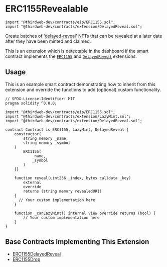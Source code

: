 
# ERC1155Revealable

```solidity
import "@thirdweb-dev/contracts/eip/ERC1155.sol";
import "@thirdweb-dev/contracts/extension/DelayedReveal.sol";
```

Create batches of ['delayed-reveal'](/glossary/delayed-reveal) NFTs that can be revealed at a later date after they have been minted and claimed.

This is an extension which is detectable in the dashboard if the smart contract implements the
[`ERC1155`](/contracts/build/extensions/erc-1155/ERC1155) and [`DelayedReveal`](/contracts/build/extensions/general/DelayedReveal) extensions.

<GithubButtonLink href="https://github.com/thirdweb-dev/contracts/blob/main/contracts/extension/DelayedReveal.sol" />

## Usage

This is an example smart contract demonstrating how to inherit from this extension and override the functions to add (optional) custom functionality.

```solidity
// SPDX-License-Identifier: MIT
pragma solidity ^0.8.0;

import "@thirdweb-dev/contracts/eip/ERC1155.sol";
import "@thirdweb-dev/contracts/extension/LazyMint.sol";
import "@thirdweb-dev/contracts/extension/DelayedReveal.sol";

contract Contract is ERC1155, LazyMint, DelayedReveal {
    constructor(
        string memory _name,
        string memory _symbol
    )
        ERC1155(
            _name,
            _symbol
        )
    {}

    function reveal(uint256 _index, bytes calldata _key)
        external
        override
        returns (string memory revealedURI)
    {
      // Your custom implementation here
    }

    function _canLazyMint() internal view override returns (bool) {
        // Your custom implementation here
    }
}
```

## Base Contracts Implementing This Extension

- [ERC1155DelayedReveal](/solidity/base-contracts/erc1155delayedreveal)
- [ERC1155Drop](/solidity/base-contracts/erc1155drop)
